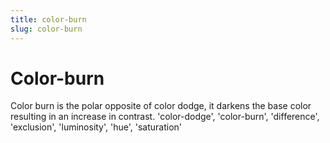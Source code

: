 ```yaml
---
title: color-burn
slug: color-burn
---
```


# Color-burn

Color burn is the polar opposite of color dodge, it darkens the base color resulting in an increase in contrast.
'color-dodge', 'color-burn', 'difference', 'exclusion', 'luminosity', 'hue', 'saturation'